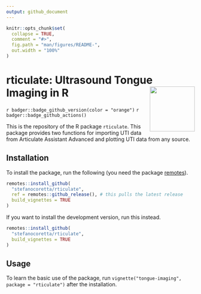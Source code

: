 ```yaml
---
output: github_document
---
```


<!-- README.md is generated from README.Rmd. Please edit that file -->

```r
knitr::opts_chunk$set(
  collapse = TRUE,
  comment = "#>",
  fig.path = "man/figures/README-",
  out.width = "100%"
)
```

# rticulate: Ultrasound Tongue Imaging in R <img src='man/figures/logo.png' align="right" height="120" />

<!-- badges: start -->
`r badger::badge_github_version(color = "orange")`
`r badger::badge_github_actions()`
<!-- badges: end -->

This is the repository of the R package `rticulate`. This package provides two functions for importing UTI data from Articulate Assistant Advanced and plotting UTI data from any source.

## Installation

To install the package, run the following (you need the package [remotes](https://remotes.r-lib.org)).

```r
remotes::install_github(
  "stefanocoretta/rticulate",
  ref = remotes::github_release(), # this pulls the latest release
  build_vignettes = TRUE
)
```

If you want to install the development version, run this instead.

```r
remotes::install_github(
  "stefanocoretta/rticulate",
  build_vignettes = TRUE
)
```

## Usage

To learn the basic use of the package, run `vignette("tongue-imaging", package = "rticulate")` after the installation.
